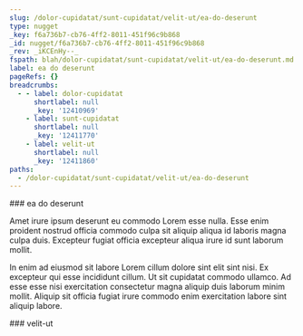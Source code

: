 ```yaml
---
slug: /dolor-cupidatat/sunt-cupidatat/velit-ut/ea-do-deserunt
type: nugget
_key: f6a736b7-cb76-4ff2-8011-451f96c9b868
_id: nugget/f6a736b7-cb76-4ff2-8011-451f96c9b868
_rev: _iKCEnHy--_
fspath: blah/dolor-cupidatat/sunt-cupidatat/velit-ut/ea-do-deserunt.md
label: ea do deserunt
pageRefs: {}
breadcrumbs:
  - - label: dolor-cupidatat
      shortlabel: null
      _key: '12410969'
    - label: sunt-cupidatat
      shortlabel: null
      _key: '12411770'
    - label: velit-ut
      shortlabel: null
      _key: '12411860'
paths:
  - /dolor-cupidatat/sunt-cupidatat/velit-ut/ea-do-deserunt
---
```


<NuggetArea>
<Nugget slug="/dolor-cupidatat/sunt-cupidatat/velit-ut/ea-do-deserunt" type="nugget" _key="f6a736b7-cb76-4ff2-8011-451f96c9b868" _id="nugget/f6a736b7-cb76-4ff2-8011-451f96c9b868" _rev="_iKCEnHy--_" fspath="blah/dolor-cupidatat/sunt-cupidatat/velit-ut/ea-do-deserunt.md" label="ea do deserunt" paths="/dolor-cupidatat/sunt-cupidatat/velit-ut/ea-do-deserunt">
<NuggetBody>
### ea do deserunt

Amet irure ipsum deserunt eu commodo Lorem esse nulla. Esse enim proident nostrud officia commodo culpa sit aliquip aliqua id laboris magna culpa duis. Excepteur fugiat officia excepteur aliqua irure id sunt laborum mollit.

In enim ad eiusmod sit labore Lorem cillum dolore sint elit sint nisi. Ex excepteur qui esse incididunt cillum. Ut sit cupidatat commodo ullamco. Ad esse esse nisi exercitation consectetur magna aliquip duis laborum minim mollit. Aliquip sit officia fugiat irure commodo enim exercitation labore sint aliquip labore.

</NuggetBody>
<Breadcrumbs>
<Crumbs>
<Crumb _key="12410969" label="dolor-cupidatat" /><Crumb _key="12411770" label="sunt-cupidatat" /><Crumb _key="12411860" label="velit-ut" />
</Crumbs>
</Breadcrumbs>
</Nugget>

<NuggetsInbound>
</NuggetsInbound>
<NuggetsOutbound>
</NuggetsOutbound>
</NuggetArea>
<PassagesInbound>
<Passage direction="inbound" type="passage" _key="12411860" _id="passage/12411860" _rev="_iKCEnHy---" label="velit-ut" passage="velit-ut" fspath="blah/dolor-cupidatat/sunt-cupidatat/velit-ut" paths="/dolor-cupidatat/sunt-cupidatat/velit-ut" slug="/dolor-cupidatat/sunt-cupidatat/velit-ut">
<NuggetBody>
### velit-ut

</NuggetBody>
<Breadcrumbs>
<Crumbs>
<Crumb _key="12410969" label="dolor-cupidatat" /><Crumb _key="12411770" label="sunt-cupidatat" />
</Crumbs>
</Breadcrumbs>
</Passage>

</PassagesInbound>
<PassagesOutbound>
</PassagesOutbound>